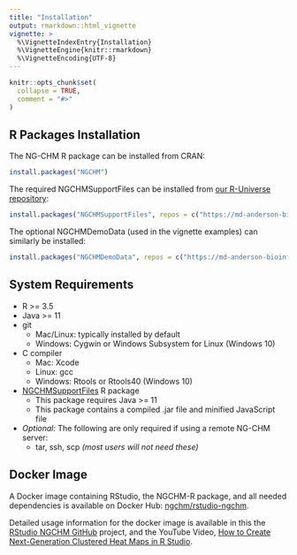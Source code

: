 ```yaml
---
title: "Installation"
output: rmarkdown::html_vignette
vignette: >
  %\VignetteIndexEntry{Installation}
  %\VignetteEngine{knitr::rmarkdown}
  %\VignetteEncoding{UTF-8}
---
```


```r
knitr::opts_chunk$set(
  collapse = TRUE,
  comment = "#>"
)
```

## R Packages Installation

The NG-CHM R package can be installed from CRAN:

```r
install.packages("NGCHM")
```

The required NGCHMSupportFiles can be installed from
[our R-Universe repository](https://md-anderson-bioinformatics.r-universe.dev/packages):


```r
install.packages("NGCHMSupportFiles", repos = c("https://md-anderson-bioinformatics.r-universe.dev"))
```

The optional NGCHMDemoData (used in the vignette examples) can similarly be installed:

```r
install.packages("NGCHMDemoData", repos = c("https://md-anderson-bioinformatics.r-universe.dev"))
```

## System Requirements

- R >= 3.5
- Java >= 11
- git
  - Mac/Linux: typically installed by default
  - Windows: Cygwin or Windows Subsystem for Linux (Windows 10)
- C compiler
  - Mac: Xcode
  - Linux: gcc
  - Windows: Rtools or Rtools40 (Windows 10)
- [NGCHMSupportFiles](https://md-anderson-bioinformatics.r-universe.dev/NGCHMSupportFiles) R package
  - This package requires Java >= 11
  - This package contains a compiled .jar file and minified JavaScript file
- *Optional:* The following are only required if using a remote NG-CHM server:
  - tar, ssh, scp *(most users will not need these)*


## Docker Image

A Docker image containing RStudio, the NGCHM-R package, and all needed dependencies is available on Docker Hub:
[ngchm/rstudio-ngchm](https://hub.docker.com/r/ngchm/rstudio-ngchm).

Detailed usage information for the docker image is available
in this the [RStudio NGCHM GitHub](https://github.com/MD-Anderson-Bioinformatics/rstudio-ngchm) project,
and the YouTube Video,
[How to Create Next-Generation Clustered Heat Maps in R Studio](https://www.youtube.com/watch?v=O42w5P3A1_8).


